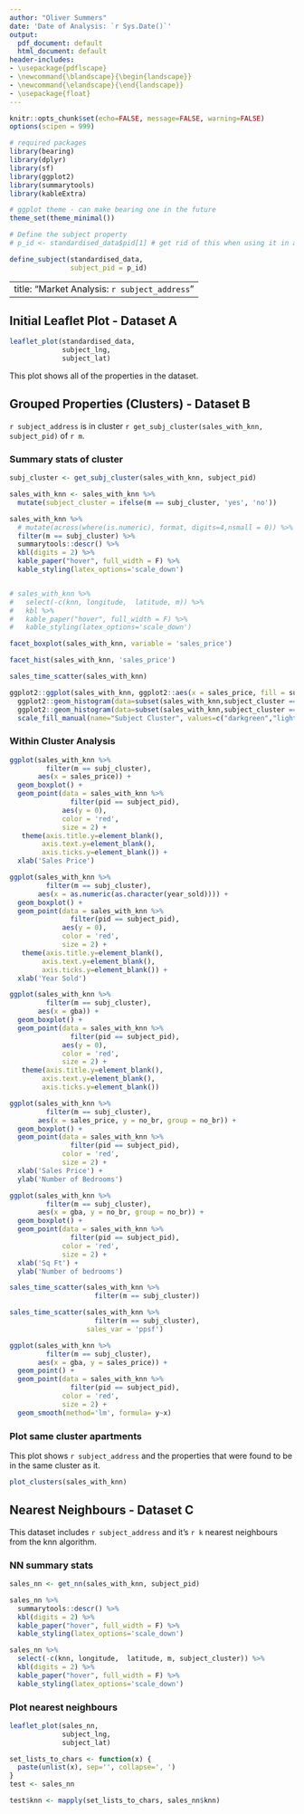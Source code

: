 ```yaml
---
author: "Oliver Summers"
date: 'Date of Analysis: `r Sys.Date()`'
output:
  pdf_document: default
  html_document: default
header-includes:
- \usepackage{pdflscape}
- \newcommand{\blandscape}{\begin{landscape}}
- \newcommand{\elandscape}{\end{landscape}}
- \usepackage{float}
---
```


```r
knitr::opts_chunk$set(echo=FALSE, message=FALSE, warning=FALSE)
options(scipen = 999)

# required packages
library(bearing)
library(dplyr)
library(sf)
library(ggplot2)
library(summarytools)
library(kableExtra)

# ggplot theme - can make bearing one in the future
theme_set(theme_minimal())

# Define the subject property
# p_id <- standardised_data$pid[1] # get rid of this when using it in a loop

define_subject(standardised_data,
               subject_pid = p_id)
```

---
title: "Market Analysis: `r subject_address`"
---
\newpage

## Initial Leaflet Plot - Dataset A


```r
leaflet_plot(standardised_data, 
             subject_lng, 
             subject_lat)
```

This plot shows all of the properties in the dataset. 

\newpage
\blandscape
## Grouped Properties (Clusters) - Dataset B

`r subject_address` is in cluster `r get_subj_cluster(sales_with_knn, subject_pid)` of `r m`.

### Summary stats of cluster

```r
subj_cluster <- get_subj_cluster(sales_with_knn, subject_pid)

sales_with_knn <- sales_with_knn %>% 
  mutate(subject_cluster = ifelse(m == subj_cluster, 'yes', 'no'))

sales_with_knn %>% 
  # mutate(across(where(is.numeric), format, digits=4,nsmall = 0)) %>% 
  filter(m == subj_cluster) %>%
  summarytools::descr() %>% 
  kbl(digits = 2) %>% 
  kable_paper("hover", full_width = F) %>% 
  kable_styling(latex_options='scale_down')


# sales_with_knn %>% 
#   select(-c(knn, longitude,  latitude, m)) %>% 
#   kbl %>% 
#   kable_paper("hover", full_width = F) %>% 
#   kable_styling(latex_options='scale_down')
```
\elandscape

```r
facet_boxplot(sales_with_knn, variable = 'sales_price')
```

```r
facet_hist(sales_with_knn, 'sales_price')
```

```r
sales_time_scatter(sales_with_knn)
```

```r
ggplot2::ggplot(sales_with_knn, ggplot2::aes(x = sales_price, fill = subject_cluster)) +
  ggplot2::geom_histogram(data=subset(sales_with_knn,subject_cluster == 'no'), alpha = 0.6) +
  ggplot2::geom_histogram(data=subset(sales_with_knn,subject_cluster == 'yes'), alpha = 0.6) +
  scale_fill_manual(name="Subject Cluster", values=c("darkgreen","lightblue"),labels=c("no","yes"))
```

### Within Cluster Analysis

```r
ggplot(sales_with_knn %>% 
         filter(m == subj_cluster),
       aes(x = sales_price)) +
  geom_boxplot() +
  geom_point(data = sales_with_knn %>% 
               filter(pid == subject_pid),
             aes(y = 0),
             color = 'red',
             size = 2) +
   theme(axis.title.y=element_blank(),
        axis.text.y=element_blank(),
        axis.ticks.y=element_blank()) +
  xlab('Sales Price')

ggplot(sales_with_knn %>% 
         filter(m == subj_cluster),
       aes(x = as.numeric(as.character(year_sold)))) +
  geom_boxplot() +
  geom_point(data = sales_with_knn %>% 
               filter(pid == subject_pid),
             aes(y = 0),
             color = 'red',
             size = 2) +
   theme(axis.title.y=element_blank(),
        axis.text.y=element_blank(),
        axis.ticks.y=element_blank()) +
  xlab('Year Sold')

ggplot(sales_with_knn %>% 
         filter(m == subj_cluster),
       aes(x = gba)) +
  geom_boxplot() +
  geom_point(data = sales_with_knn %>% 
               filter(pid == subject_pid),
             aes(y = 0),
             color = 'red',
             size = 2) +
   theme(axis.title.y=element_blank(),
        axis.text.y=element_blank(),
        axis.ticks.y=element_blank())

ggplot(sales_with_knn %>% 
         filter(m == subj_cluster),
       aes(x = sales_price, y = no_br, group = no_br)) +
  geom_boxplot() +
  geom_point(data = sales_with_knn %>% 
               filter(pid == subject_pid),
             color = 'red',
             size = 2) +
  xlab('Sales Price') +
  ylab('Number of Bedrooms')

ggplot(sales_with_knn %>% 
         filter(m == subj_cluster),
       aes(x = gba, y = no_br, group = no_br)) +
  geom_boxplot() +
  geom_point(data = sales_with_knn %>% 
               filter(pid == subject_pid),
             color = 'red',
             size = 2) +
  xlab('Sq Ft') +
  ylab('Number of bedrooms')

sales_time_scatter(sales_with_knn %>% 
                     filter(m == subj_cluster))

sales_time_scatter(sales_with_knn %>% 
                     filter(m == subj_cluster),
                   sales_var = 'ppsf')

ggplot(sales_with_knn %>% 
         filter(m == subj_cluster),
       aes(x = gba, y = sales_price)) +
  geom_point() +
  geom_point(data = sales_with_knn %>% 
               filter(pid == subject_pid),
             color = 'red',
             size = 2) +
  geom_smooth(method='lm', formula= y~x)
```


### Plot same cluster apartments

This plot shows `r subject_address` and the properties that were found to be in the same cluster as it.
```r
plot_clusters(sales_with_knn)
```

\newpage
\blandscape

## Nearest Neighbours - Dataset C

This dataset includes `r subject_address` and it's `r k` nearest neighbours from the knn algorithm.

### NN summary stats


```r
sales_nn <- get_nn(sales_with_knn, subject_pid)

sales_nn %>% 
  summarytools::descr() %>% 
  kbl(digits = 2) %>% 
  kable_paper("hover", full_width = F) %>% 
  kable_styling(latex_options='scale_down')

sales_nn %>% 
  select(-c(knn, longitude,  latitude, m, subject_cluster)) %>% 
  kbl(digits = 2) %>% 
  kable_paper("hover", full_width = F) %>% 
  kable_styling(latex_options='scale_down')
```

\elandscape

### Plot nearest neighbours

```r
leaflet_plot(sales_nn,
             subject_lng,
             subject_lat)
```

```r
set_lists_to_chars <- function(x) {
  paste(unlist(x), sep='', collapse=', ')
}
test <- sales_nn

test$knn <- mapply(set_lists_to_chars, sales_nn$knn)
```


